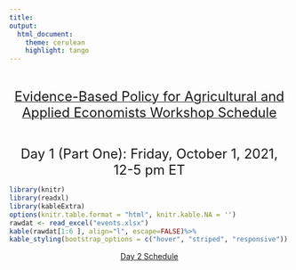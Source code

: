 ---
title: 
output:
  html_document:
    theme: cerulean
    highlight: tango
---

<br>

<p align="center">
 <span style="text-decoration:underline"> <font size="5"> Evidence-Based Policy for Agricultural and Applied Economists Workshop Schedule </font> </span>
</p>                  

<br>                  

<p align="center"><font size="5"> Day 1 (Part One): Friday, October 1, 2021, 12-5 pm ET </font> 
</p>

```{r echo=FALSE, results='asis'}
library(knitr)
library(readxl)
library(kableExtra)
options(knitr.table.format = "html", knitr.kable.NA = '') 
rawdat <- read_excel("events.xlsx")
kable(rawdat[1:6 ], align="l", escape=FALSE)%>%
kable_styling(bootstrap_options = c("hover", "striped", "responsive"))
```
<p align="center">[Day 2 Schedule](https://dataifa.github.io/difa-project/day2.html)
</p>  

